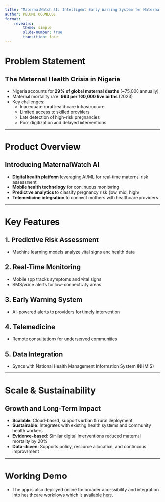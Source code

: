 ```yaml
---
title: "MaternalWatch AI: Intelligent Early Warning System for Maternal Health Risk Detection"
author: PELUMI OGUNLUSI
format:
    revealjs:
        theme: simple
        slide-number: true
        transition: fade
---
```


# Problem Statement

## The Maternal Health Crisis in Nigeria

- Nigeria accounts for **29% of global maternal deaths** (~75,000 annually)
- Maternal mortality rate: **993 per 100,000 live births** (2023)
- Key challenges:
    - Inadequate rural healthcare infrastructure
    - Limited access to skilled providers
    - Late detection of high-risk pregnancies
    - Poor digitization and delayed interventions

---

# Product Overview

## Introducing MaternalWatch AI

- **Digital health platform** leveraging AI/ML for real-time maternal risk assessment
- **Mobile health technology** for continuous monitoring
- **Predictive analytics** to classify pregnancy risk (low, mid, high)
- **Telemedicine integration** to connect mothers with healthcare providers

---

# Key Features

## 1. Predictive Risk Assessment
- Machine learning models analyze vital signs and health data

## 2. Real-Time Monitoring
- Mobile app tracks symptoms and vital signs
- SMS/voice alerts for low-connectivity areas

## 3. Early Warning System
- AI-powered alerts to providers for timely intervention

## 4. Telemedicine
- Remote consultations for underserved communities

## 5. Data Integration
- Syncs with National Health Management Information System (NHMIS)

---

# Scale & Sustainability

## Growth and Long-Term Impact

- **Scalable**: Cloud-based, supports urban & rural deployment
- **Sustainable**: Integrates with existing health systems and community health workers
- **Evidence-based**: Similar digital interventions reduced maternal mortality by 20%
- **Data-driven**: Supports policy, resource allocation, and continuous improvement

---

# Working Demo
- The app is also deployed online for broader accessibility and integration into healthcare workflows which is available [here](https://maternalwatchai.streamlit.app/).